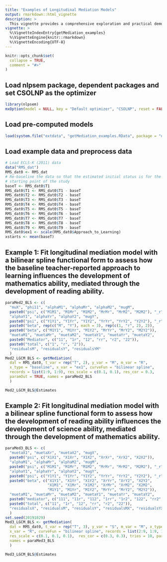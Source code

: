 ```yaml
---
title: "Examples of Longitudinal Mediation Models"
output: rmarkdown::html_vignette
description: > 
  This vignette provides a comprehensive exploration and practical demonstrations of the `getMediation() function`. This function is designed to construct longitudinal mediation models, which evaluate how a baseline or longitudinal predictor affect the outcome process, mediated by an intermediary process.
vignette: >
  %\VignetteIndexEntry{getMediation_examples}
  %\VignetteEngine{knitr::rmarkdown}
  %\VignetteEncoding{UTF-8}
---
```


```r
knitr::opts_chunk$set(
  collapse = TRUE,
  comment = "#>"
)
```

## Load nlpsem package, dependent packages and set CSOLNP as the optimizer
```r
library(nlpsem)
mxOption(model = NULL, key = "Default optimizer", "CSOLNP", reset = FALSE)
```

## Load pre-computed models
```r
load(system.file("extdata", "getMediation_examples.RData", package = "nlpsem"))
```

## Load example data and preprocess data
```r
# Load ECLS-K (2011) data
data("RMS_dat")
RMS_dat0 <- RMS_dat
# Re-baseline the data so that the estimated initial status is for the
# starting point of the study
baseT <- RMS_dat0$T1
RMS_dat0$T1 <- RMS_dat0$T1 - baseT
RMS_dat0$T2 <- RMS_dat0$T2 - baseT
RMS_dat0$T3 <- RMS_dat0$T3 - baseT
RMS_dat0$T4 <- RMS_dat0$T4 - baseT
RMS_dat0$T5 <- RMS_dat0$T5 - baseT
RMS_dat0$T6 <- RMS_dat0$T6 - baseT
RMS_dat0$T7 <- RMS_dat0$T7 - baseT
RMS_dat0$T8 <- RMS_dat0$T8 - baseT
RMS_dat0$T9 <- RMS_dat0$T9 - baseT
RMS_dat0$ex1 <- scale(RMS_dat0$Approach_to_Learning)
xstarts <- mean(baseT)
```

## Example 1: Fit  longitudinal mediation model with a bilinear spline functional form to assess how the baseline teacher-reported approach to learning influences the development of mathematics ability, mediated through the development of reading ability.
```r
paraMed2_BLS <- c(
  "muX", "phi11", "alphaM1", "alphaMr", "alphaM2", "mugM",
  paste0("psi", c("M1M1", "M1Mr", "M1M2", "MrMr", "MrM2", "M2M2"), "_r"),
  "alphaY1", "alphaYr", "alphaY2", "mugY",
  paste0("psi", c("Y1Y1", "Y1Yr", "Y1Y2", "YrYr", "YrY2", "Y2Y2"), "_r"),
  paste0("beta", rep(c("M", "Y"), each = 3), rep(c(1, "r", 2), 2)),
  paste0("beta", c("M1Y1", "M1Yr", "M1Y2", "MrYr", "MrY2", "M2Y2")),
  "muetaM1", "muetaMr", "muetaM2", "muetaY1", "muetaYr", "muetaY2", 
  paste0("Mediator", c("11", "1r", "12", "rr", "r2", "22")),
  paste0("total", c("1", "r", "2")),
  "residualsM", "residualsY", "residualsYM"
  )
Med2_LGCM_BLS <- getMediation(
  dat = RMS_dat0, t_var = rep("T", 2), y_var = "M", m_var = "R",
  x_type = "baseline", x_var = "ex1", curveFun = "bilinear spline", 
  records = list(1:9, 1:9), res_scale = c(0.1, 0.1), res_cor = 0.3, 
  paramOut = TRUE, names = paraMed2_BLS
  )
```

```r
Med2_LGCM_BLS@Estimates
```

## Example 2: Fit  longitudinal mediation model with a bilinear spline functional form to assess how the development of reading ability influences the development of science ability, mediated through the development of mathematics ability.
```r
paraMed3_BLS <- c(
  "muetaX1", "muetaXr", "muetaX2", "mugX", 
  paste0("psi", c("X1X1", "X1Xr", "X1X2", "XrXr", "XrX2", "X2X2")),
  "alphaM1", "alphaMr", "alphaM2", "mugM", 
  paste0("psi", c("M1M1", "M1Mr", "M1M2", "MrMr", "MrM2", "M2M2"), "_r"),
  "alphaY1", "alphaYr", "alphaY2", "mugY", 
  paste0("psi", c("Y1Y1", "Y1Yr", "Y1Y2", "YrYr", "YrY2", "Y2Y2"), "_r"),
  paste0("beta", c("X1Y1", "X1Yr", "X1Y2", "XrYr", "XrY2", "X2Y2",
                   "X1M1", "X1Mr", "X1M2", "XrMr", "XrM2", "X2M2",
                   "M1Y1", "M1Yr", "M1Y2", "MrYr", "MrY2", "M2Y2")),
  "muetaM1", "muetaMr", "muetaM2", "muetaY1", "muetaYr", "muetaY2", 
  paste0("mediator", c("111", "11r", "112", "1rr", "1r2", "122", "rr2", "r22", "rrr", "222")),
  paste0("total", c("11", "1r", "12", "rr", "r2", "22")),
  "residualsX", "residualsM", "residualsY", "residualsMX", "residualsYX", "residualsYM"
  )
set.seed(20191029)
Med3_LGCM_BLS <- getMediation(
  dat = RMS_dat0, t_var = rep("T", 3), y_var = "S", m_var = "M", x_type = "longitudinal", 
  x_var = "R", curveFun = "bilinear spline", records = list(2:9, 1:9, 1:9), 
  res_scale = c(0.1, 0.1, 0.1),  res_cor = c(0.3, 0.3), tries = 10, paramOut = TRUE, 
  names = paraMed3_BLS
  )
```

```r
Med3_LGCM_BLS@Estimates
```

